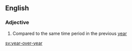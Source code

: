 ==English==

===Adjective===
{{en-adj|-}}

# Compared to the same time period in the previous [[year]]

[[sv:year-over-year]]